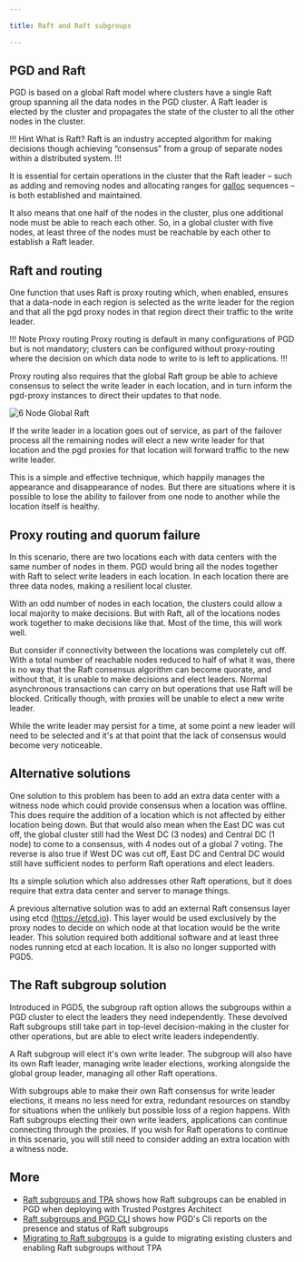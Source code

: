 ```yaml
---

title: Raft and Raft subgroups

---
```


## PGD and Raft

PGD is based on a global Raft model where clusters have a single Raft group spanning all the data nodes in the PGD cluster. A Raft leader is elected by the cluster and propagates the state of the cluster to all the other nodes in the cluster. 

!!! Hint What is Raft?
Raft is an industry accepted algorithm for making decisions though achieving “consensus” from a group of separate nodes within a distributed system. 
!!!

It is essential for certain operations in the cluster that the Raft leader – such as adding and removing nodes and allocating ranges for [galloc](sequences/#pdg-global-sequences) sequences – is both established and maintained. 

It also means that one half of the nodes in the cluster, plus one additional node must be able to reach each other. So, in a global cluster with five nodes, at least three of the nodes must be reachable by each other to establish a Raft leader.

## Raft and routing

One function that uses Raft is proxy routing which, when enabled, ensures that a data-node in each region is selected as the write leader for the region and that all the pgd proxy nodes in that region direct their traffic to the write leader.

!!! Note Proxy routing
Proxy routing is default in many configurations of PGD but is not mandatory; clusters can be configured without proxy-routing where the decision on which data node to write to is left to applications. 
!!!

Proxy routing also requires that the global Raft group be able to achieve consensus to select the write leader in each location, and in turn inform the pgd-proxy instances to direct their updates to that node. 

![6 Node Global Raft](images/6NodeGlobalRaft.png)

If the write leader in a location goes out of service, as part of the failover process all the remaining nodes will elect a new write leader for that location and the pgd proxies for that location will forward traffic to the new write leader. 

This is a simple and effective technique, which happily manages the appearance and disappearance of nodes. But there are situations where it is possible to lose the ability to failover from one node to another while the location itself is healthy.

## Proxy routing and quorum failure

In this scenario, there are two locations each with data centers with the same number of nodes in them. PGD would bring all the nodes together with Raft to select write leaders in each location. In each location there are three data nodes, making a resilient local cluster.

With an odd number of nodes in each location, the clusters could allow a local majority to make decisions. But with Raft, all of the locations nodes work together to make decisions like that. Most of the time, this will work well.

But consider if connectivity between the locations was completely cut off. With a total number of reachable nodes reduced to half of what it was, there is no way that the Raft consensus algorithm can become quorate, and without that, it is unable to make decisions and elect leaders. Normal asynchronous transactions can carry on but operations that use Raft will be blocked. Critically though, with proxies will be unable to elect a new write leader.

While the write leader may persist for a time, at some point a new leader will need to be selected and it's at that point that the lack of consensus would become very noticeable.

## Alternative solutions

One solution to this problem has been to add an extra data center with a witness node which could provide consensus when a location was offline. This does require the addition of a location which is not affected by either location being down. But that would also mean when the East DC was cut off, the global cluster still had the West DC (3 nodes) and Central DC (1 node) to come to a consensus, with 4 nodes out of a global 7 voting. The reverse is also true if West DC was cut off, East DC and Central DC would still have sufficient nodes to perform Raft operations and elect leaders.

Its a simple solution which also addresses other Raft operations, but it does require that extra data center and server to manage things.

A previous alternative solution was to add an external Raft consensus layer using etcd (https://etcd.io). This layer would be used exclusively by the proxy nodes to decide on which node at that location would be the write leader. This solution required both additional software and at least three nodes running etcd at each location. It is also no longer supported with PGD5.

## The Raft subgroup solution

Introduced in PGD5, the subgroup raft option allows the subgroups within a PGD cluster to elect the leaders they need independently. These devolved Raft subgroups still take part in top-level decision-making in the cluster for other operations, but are able to elect write leaders independently.

A Raft subgroup will elect it's own write leader. The subgroup will also have its own Raft leader, managing write leader elections, working alongside the global group leader, managing all other Raft operations.

With subgroups able to make their own Raft consensus for write leader elections, it means no less need for extra, redundant resources on standby for situations when the unlikely but possible loss of a region happens. With Raft subgroups electing their own write leaders, applications can continue connecting through the proxies. If you wish for Raft operations to continue in this scenario, you will still need to consider adding an extra location with a witness node.

## More

* [Raft subgroups and TPA](01_raft_subgroups_and_tpa) shows how Raft subgroups can be enabled in PGD when deploying with Trusted Postgres Architect
* [Raft subgroups and PGD CLI](02_raft_subgroups_and_pgd_cli) shows how PGD's Cli reports on the presence and status of Raft subgroups
* [Migrating to Raft subgroups](03_migrating_to_raft_subgroups) is a guide to migrating existing clusters and enabling Raft subgroups without TPA



